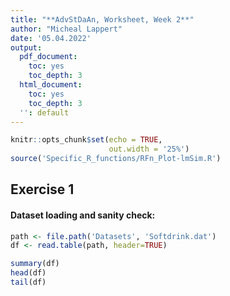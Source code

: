 ```yaml
---
title: "**AdvStDaAn, Worksheet, Week 2**"
author: "Micheal Lappert"
date: '05.04.2022'
output:
  pdf_document:
    toc: yes
    toc_depth: 3
  html_document:
    toc: yes
    toc_depth: 3
  '': default
---
```


```r
knitr::opts_chunk$set(echo = TRUE,
                      out.width = '25%')
source('Specific_R_functions/RFn_Plot-lmSim.R')
```

## Exercise 1
#### Dataset loading and sanity check:

```r
path <- file.path('Datasets', 'Softdrink.dat')
df <- read.table(path, header=TRUE)

summary(df)
head(df)
tail(df)
```
